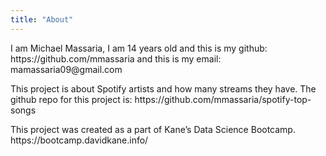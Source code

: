 ```yaml
---
title: "About"
---
```


I am Michael Massaria, I am 14 years old and this is my github: https://github.com/mmassaria and this is my email: mamassaria09@gmail.com

This project is about Spotify artists and how many streams they have. The github repo for this project is: https://github.com/mmassaria/spotify-top-songs 

This project was created as a part of Kane's Data Science Bootcamp. https://bootcamp.davidkane.info/ 